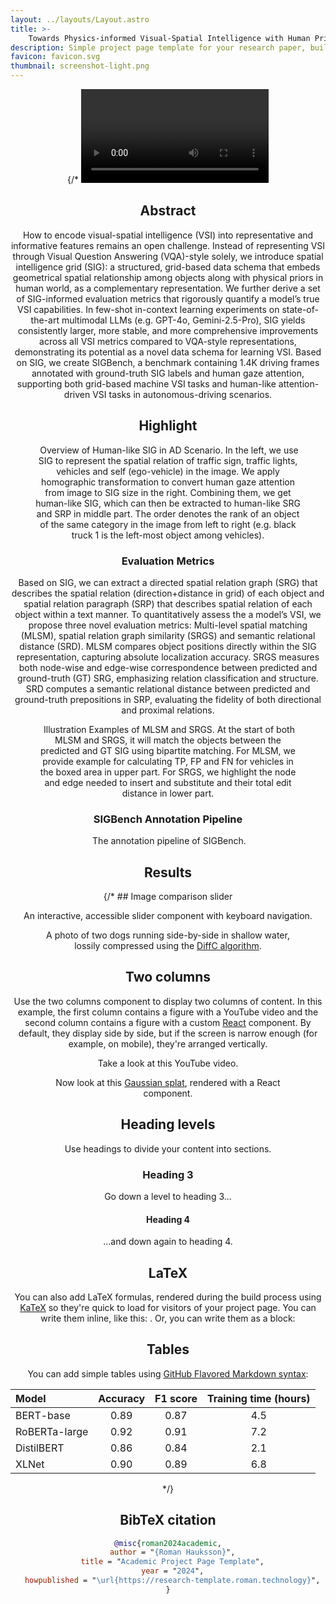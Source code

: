 ```yaml
---
layout: ../layouts/Layout.astro
title: >-
    Towards Physics-informed Visual-Spatial Intelligence with Human Priors: An Autonomous Driving Study
description: Simple project page template for your research paper, built with Astro and Tailwind CSS
favicon: favicon.svg
thumbnail: screenshot-light.png
---
```







<Header
  title={frontmatter.title}
  authors={[
    {
      name: "Guanlin Wu",
      url: "https://guanlinwu123.github.io",
      notes: ["*"],
    },
    {
      name: "Boyan Su",
      url: "https://www.linkedin.com/in/boyan-su-03978126a/",
      notes: ["*"],
    },
    {
      name: "Yang Zhao",
    },
    {
      name: "Pu Wang",
    },
    {
      name: "Yichen Lin",
    },
    {
      name: "Hao Frank Yang",
      url: "http://haofrankyang.net",
      notes: ["†"],
    }
  ]}
  conference="NeurIPS 2025 (Spotlight)"
  institution="Johns Hopkins University"
  notes={[
    {
      symbol: "*",
      text: "Equal Contribution",
    },
    {
      symbol: "†",
      text: "Corresponding Author",
    },
  ]}
  links={[
    {
      name: "Paper",
      url: "",
      icon: "ri:file-pdf-2-line",
    },
    {
      name: "Code",
      url: "https://github.com/RomanHauksson/academic-project-astro-template",
      icon: "ri:github-line",
    },
    {
      name: "arXiv",
      url: "",
      icon: "academicons:arxiv",
    },
    {
      name: "Hugging Face",
      url: "https://huggingface.co/datasets/Frank0930/SIGBench",
      icon: "simple-icons:huggingface"
    }
  ]}
  />

{/* <Video source={outside} /> */}

<HighlightedSection>

## Abstract

How to encode visual-spatial intelligence (VSI) into representative and informative features remains an open challenge. Instead of representing VSI through Visual Question Answering (VQA)-style solely, we introduce spatial intelligence grid (SIG): a structured, grid-based data schema that embeds geometrical spatial relationship among objects along with physical priors in human world, as a complementary representation. We further derive a set of SIG-informed evaluation metrics that rigorously quantify a model’s true VSI capabilities. In few-shot in-context learning experiments on state-of-the-art multimodal LLMs (e.g. GPT-4o, Gemini-2.5-Pro), SIG yields consistently larger, more stable, and more comprehensive improvements across all VSI metrics compared to VQA-style representations, demonstrating its potential as a novel data schema for learning VSI. Based on SIG, we create SIGBench, a benchmark containing 1.4K driving frames annotated with ground-truth SIG labels and human gaze attention, supporting both grid-based machine VSI tasks and human-like attention-driven VSI tasks in autonomous-driving scenarios.

</HighlightedSection>

## Highlight

<Figure>
  <Image slot="figure" source={benchmark_overview} altText="benchmark_overview." />
  <span slot="caption">Overview of Human-like SIG in AD Scenario. In the left, we use SIG to represent the spatial relation of traffic sign, traffic lights, vehicles and self (ego-vehicle) in the image. We apply homographic transformation to convert human gaze attention from image to SIG size in the right. Combining them, we get human-like SIG, which can then be extracted to human-like SRG and SRP in middle part. The order denotes the rank of an object of the same category in the image from left to right (e.g. black truck 1 is the left-most object among vehicles).</span>
</Figure>

### Evaluation Metrics
Based on SIG, we can extract a directed spatial relation graph (SRG) that describes the spatial relation (direction+distance in grid) of each object and spatial relation paragraph (SRP) that describes spatial relation of each object within a text manner. To quantitatively assess the a model’s VSI, we propose three novel evaluation metrics: Multi-level spatial matching (MLSM), spatial relation graph similarity (SRGS) and semantic relational distance (SRD). MLSM compares object positions directly within the SIG representation, capturing absolute localization accuracy. SRGS measures both node-wise and edge-wise correspondence between predicted and ground-truth (GT) SRG, emphasizing relation classification and structure. SRD computes a semantic relational distance between predicted and ground-truth prepositions in SRP, evaluating the fidelity of both directional and proximal relations.

<Figure>
  <Image slot="figure" source={evaluation_metrics} altText="evaluation_metrics." />
  <span slot="caption">Illustration Examples of MLSM and SRGS. At the start of both MLSM and SRGS, it will match the objects between the predicted and GT SIG using bipartite matching. For MLSM, we provide example for calculating TP, FP and FN for vehicles in the boxed area in upper part. For SRGS, we highlight the node and edge needed to insert and substitute and their total edit distance in lower part.</span>
</Figure>

### SIGBench Annotation Pipeline
<Figure>
  <Image slot="figure" source={annotation_pipeline} altText="annotation_pipeline." />
  <span slot="caption">The annotation pipeline of SIGBench.</span>
</Figure>


## Results



{/* ## Image comparison slider

An interactive, accessible slider component with keyboard navigation.
<Figure>
  <ImageComparison slot="figure" client:load imageUrlOne={dogsDiffc.src} imageUrlTwo={dogsTrue.src} altTextOne="Photo of two dogs running side-by-side in shallow water, lossily compressed using the DiffC algorithm" altTextTwo="Original photo of two dogs running side-by-side in shallow water" />
  <span slot="caption">A photo of two dogs running side-by-side in shallow water, lossily compressed using the <a href="https://jeremyiv.github.io/diffc-project-page/">DiffC algorithm</a>.</span>
</Figure>

## Two columns

Use the two columns component to display two columns of content. In this example, the first column contains a figure with a YouTube video and the second column contains a figure with a custom [React](https://react.dev/) component. By default, they display side by side, but if the screen is narrow enough (for example, on mobile), they're arranged vertically.

<TwoColumns>
  <Figure slot="left">
    <YouTubeVideo slot="figure" videoId="wjZofJX0v4M" />
    <span slot="caption">Take a look at this YouTube video.</span>
  </Figure>
  <Figure slot="right">
    <Splat slot="figure" client:idle />
    <span slot="caption">Now look at this <a href="https://en.wikipedia.org/wiki/Gaussian_splatting">Gaussian splat</a>, rendered with a React component.</span>
  </Figure>
</TwoColumns>

## Heading levels

Use headings to divide your content into sections.

### Heading 3

Go down a level to heading 3...

#### Heading 4

...and down again to heading 4.

## LaTeX

You can also add LaTeX formulas, rendered during the build process using [KaTeX](https://katex.org/) so they're quick to load for visitors of your project page. You can write them inline, like this: <LaTeX inline formula="a^2 + b^2 = c^2" />. Or, you can write them as a block:

<LaTeX formula="\int_a^b f(x) dx" />

## Tables

You can add simple tables using [GitHub Flavored Markdown syntax](https://docs.github.com/en/get-started/writing-on-github/working-with-advanced-formatting/organizing-information-with-tables):

| Model | Accuracy | F1 score | Training time (hours) |
| :--- | :---: | :---: | :---: |
| BERT-base | 0.89 | 0.87 | 4.5 |
| RoBERTa-large | 0.92 | 0.91 | 7.2 |
| DistilBERT | 0.86 | 0.84 | 2.1 |
| XLNet | 0.90 | 0.89 | 6.8 |
*/}

## BibTeX citation

```bibtex
@misc{roman2024academic,
  author = "{Roman Hauksson}",
  title = "Academic Project Page Template",
  year = "2024",
  howpublished = "\url{https://research-template.roman.technology}",
}
```